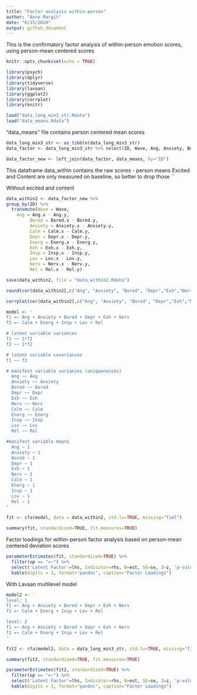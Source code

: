 ```yaml
---
title: "Factor analysis within-person"
author: "Anne Margit"
date: "6/15/2020"
output: github_document
---
```


This is the confirmatory factor analysis of within-person emotion scores, using person-mean centered scores

```r
knitr::opts_chunk$set(echo = TRUE)
```

```r
library(psych)
library(dplyr)
library(tidyverse)
library(lavaan)  
library(ggplot2)
library(corrplot)
library(knitr)
```

```r
load("data_long_min3_str.Rdata")
load("data_means.Rdata")
```

"data_means" file contains person centered mean scores

```r
data_long_min3_str <- as_tibble(data_long_min3_str)
data_factor <- data_long_min3_str %>% select(ID, Wave, Ang, Anxiety, Bored, Calm, Content, Depr, Energ, Exc, Exh, Insp, Lov, Nerv, Rel)
```

```r
data_factor_new <- left_join(data_factor, data_means, by="ID")
```

This dataframe data_within contains the raw scores - person means
Excited and Content are only measured on baseline, so better to drop those
``

Without excited and content
```r
data_within2 <- data_factor_new %>%
group_by(ID) %>%
  transmute(Wave = Wave,
    Ang = Ang.x - Ang.y,
         Bored = Bored.x - Bored.y,
         Anxiety = Anxiety.x - Anxiety.y,
         Calm = Calm.x - Calm.y,
         Depr = Depr.x - Depr.y,
         Energ = Energ.x - Energ.y,
         Exh = Exh.x - Exh.y,
         Insp = Insp.x - Insp.y,
         Lov = Lov.x - Lov.y,
         Nerv = Nerv.x - Nerv.y,
         Rel = Rel.x - Rel.y)
```


```r
save(data_within2, file = "data_within2.Rdata")
```

```r
round(cor(data_within2[,c("Ang", "Anxiety", "Bored", "Depr","Exh","Nerv","Calm","Energ", "Insp", "Lov","Rel")],use= "pairwise.complete.obs"),2)
```

```r
corrplot(cor(data_within2[,c("Ang", "Anxiety", "Bored", "Depr","Exh","Nerv","Calm","Energ", "Insp", "Lov","Rel")], use="pairwise.complete.obs"), order = "original", tl.col='black', tl.cex=.75)
```

```r
model <- '
f1 =~ Ang + Anxiety + Bored + Depr + Exh + Nerv 
f2 =~ Calm + Energ + Insp + Lov + Rel 

# latent variable variances
f1 ~~ 1*f1
f2 ~~ 1*f2

# latent variable covariances
f1 ~~ f2

# manifest variable variances (uniquenesses)
  Ang ~~ Ang
  Anxiety ~~ Anxiety
  Bored ~~ Bored
  Depr ~~ Depr
  Exh ~~ Exh
  Nerv ~~ Nerv
  Calm ~~ Calm
  Energ ~~ Energ
  Insp ~~ Insp
  Lov ~~ Lov
  Rel ~~ Rel

#manifest variable means 
  Ang ~ 1
  Anxiety ~ 1
  Bored ~ 1
  Depr ~ 1
  Exh ~ 1
  Nerv ~ 1
  Calm ~ 1
  Energ ~ 1
  Insp ~ 1
  Lov ~ 1
  Rel ~ 1
'
```

```r
fit <- cfa(model, data = data_within2, std.lv=TRUE, missing="fiml")
```

```r
summary(fit, standardized=TRUE, fit.measures=TRUE)
```

Factor loadings for within-person factor analysis based on person-mean centered deviation scores
```r
parameterEstimates(fit, standardized=TRUE) %>% 
  filter(op == "=~") %>% 
  select('Latent Factor'=lhs, Indicator=rhs, B=est, SE=se, Z=z, 'p-value'=pvalue, Beta=std.all) %>% 
  kable(digits = 3, format="pandoc", caption="Factor Loadings")
```

With Lavaan multilevel model

```r
model2 <- '
level: 1
f1 =~ Ang + Anxiety + Bored + Depr + Exh + Nerv 
f2 =~ Calm + Energ + Insp + Lov + Rel 

level: 2
f1 =~ Ang + Anxiety + Bored + Depr + Exh + Nerv 
f2 =~ Calm + Energ + Insp + Lov + Rel 
'
```

```r
fit2 <- cfa(model2, data = data_long_min3_str, std.lv=TRUE, missing="fiml", cluster="ID")
```

```r
summary(fit2, standardized=TRUE, fit.measures=TRUE)
```

```r
parameterEstimates(fit2, standardized=TRUE) %>% 
  filter(op == "=~") %>% 
  select('Latent Factor'=lhs, Indicator=rhs, B=est, SE=se, Z=z, 'p-value'=pvalue, Beta=std.all) %>% 
  kable(digits = 3, format="pandoc", caption="Factor Loadings")
```







